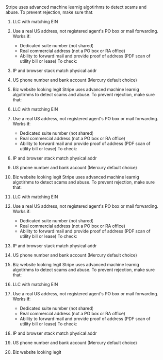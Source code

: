 Stripe uses advanced machine learnig algotirhms to detect scams and abuse. To prevent rejection, make sure that:

1. LLC with matching EIN
2. Use a real US address, not registered agent's PO box or mail forwarding.
   Works if:

   - Dedicated suite number (not shared)
   - Real commercial address (not a PO box or RA office)
   - Ability to forward mail and provide proof of address (PDF scan of utility bill or lease)
     To check:

3. IP and browser stack match physical addr
4. US phone number and bank account (Mercury default choice)
5. Biz website looking legit
   Stripe uses advanced machine learnig algotirhms to detect scams and abuse. To prevent rejection, make sure that:

6. LLC with matching EIN
7. Use a real US address, not registered agent's PO box or mail forwarding.
   Works if:

   - Dedicated suite number (not shared)
   - Real commercial address (not a PO box or RA office)
   - Ability to forward mail and provide proof of address (PDF scan of utility bill or lease)
     To check:

8. IP and browser stack match physical addr
9. US phone number and bank account (Mercury default choice)
10. Biz website looking legit
    Stripe uses advanced machine learnig algotirhms to detect scams and abuse. To prevent rejection, make sure that:

11. LLC with matching EIN
12. Use a real US address, not registered agent's PO box or mail forwarding.
    Works if:

    - Dedicated suite number (not shared)
    - Real commercial address (not a PO box or RA office)
    - Ability to forward mail and provide proof of address (PDF scan of utility bill or lease)
      To check:

13. IP and browser stack match physical addr
14. US phone number and bank account (Mercury default choice)
15. Biz website looking legit
    Stripe uses advanced machine learnig algotirhms to detect scams and abuse. To prevent rejection, make sure that:

16. LLC with matching EIN
17. Use a real US address, not registered agent's PO box or mail forwarding.
    Works if:

    - Dedicated suite number (not shared)
    - Real commercial address (not a PO box or RA office)
    - Ability to forward mail and provide proof of address (PDF scan of utility bill or lease)
      To check:

18. IP and browser stack match physical addr
19. US phone number and bank account (Mercury default choice)
20. Biz website looking legit
